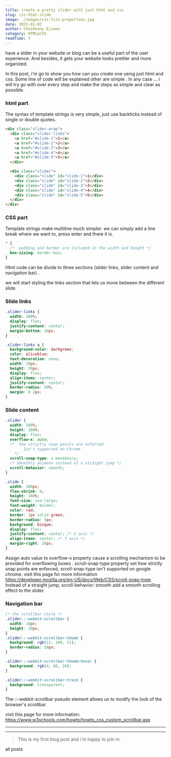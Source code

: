 ```yaml
---
title: create a pretty slider with just html and css
slug: css-html-slide
image: ./images/css-list-properties.jpg
date: 2021-01-02
author: Cheikhany Ejiwen
category: HTML&CSS
readTime: 7
---
```



have a slider in your website or blog can be a useful part of the user experience.
And besides, it gets your website looks prettier and more organized.

In this post, i'm go to show you how can you create one using just html and css. 
Some line of code will be explained other are simple . 
In any case ... i will try go with over every step and make the steps as simple and clear as possible.

### html part 
The syntax of template strings is very simple, just use backticks instead of single or double quotes.
```html
<div class="slider-wrap">
  <div class="slider-links">
    <a href="#slide-1">1</a>
    <a href="#slide-2">2</a>
    <a href="#slide-3">3</a>
    <a href="#slide-4">4</a>
    <a href="#slide-5">5</a>
  </div>

  <div class="slider">
    <div class="slide" id="slide-1">1</div>
    <div class="slide" id="slide-2">2</div>
    <div class="slide" id="slide-3">3</div>
    <div class="slide" id="slide-4">4</div>
    <div class="slide" id="slide-5">5</div>
  </div>
</div>
```

### CSS part
Template strings make multiline much simpler. we can simply add a line break where we want to, press enter and there it is.
```css
* {
  /*  padding and border are included in the width and height */
  box-sizing: border-box;
}
```
Html code can be divide to three sections (slider links, slider content and navigation bar) . 

we will start styling the links section that lets us move between the different slide.

### Slide links

```css
.slider-links {
  width: 100%;
  display: flex;
  justify-content: center;
  margin-bottom: 10px;
}

.slider-links a {
  background-color: darkgreen;
  color: aliceblue;
  text-decoration: none;
  width: 30px;
  height: 30px;
  display: flex;
  align-items: center;
  justify-content: center;
  border-radius: 50%;
  margin: 0 2px;
}
```

### Slide content
```css
.slider {
  width: 100%;
  height: 100%;
  display: flex;
  overflow-x: auto;
  /*  how strictly snap points are enforced 
        Isn't supported on Chrome
    */
  scroll-snap-type: x mandatory;
  /* Smoothly animate instead of a straight jump */
  scroll-behavior: smooth;
}

.slide {
  width: 300px;
  flex-shrink: 0;
  height: 100%;
  font-size: xxx-large;
  font-weight: bolder;
  color: red;
  border: 1px solid green;
  border-radius: 5px;
  background: bisque;
  display: flex;
  justify-content: center; /* X axis */
  align-items: center; /* Y axis */
  margin-right: 20px;
}
```
Assign auto value to overflow-x property cause a scrolling mechanism to be provided for overflowing boxes .
scroll-snap-type property set how strictly snap points are enforced, scroll-snap-type isn't supported on google chrome.
visit this page for more information https://developer.mozilla.org/en-US/docs/Web/CSS/scroll-snap-type.
Instead of a straight jump, scroll-behavior: smooth add a smooth scrolling effect to the slider.


### Navigation bar
```css
/* the scrollbar style */
.slider::-webkit-scrollbar {
  width: 10px;
  height: 10px;
}
.slider::-webkit-scrollbar-thumb {
  background: rgb(12, 190, 51);
  border-radius: 10px;
}

.slider::-webkit-scrollbar-thumb:hover {
  background: rgb(4, 80, 20);
}

.slider::-webkit-scrollbar-track {
  background: transparent;
}
```
The ::-webkit-scrollbar pseudo element allows us to modify the look of the browser's scrollbar.

visit this page for more information: https://www.w3schools.com/howto/howto_css_custom_scrollbar.asp

***
***

>This is my first blog post and i'm happy to join in.

<Link to="/PostPage" className="btn center-btn">
  all posts
</Link>
